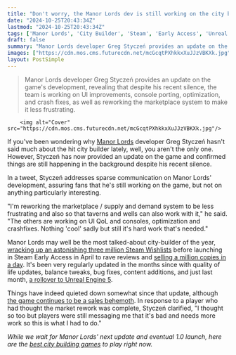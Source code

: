 ```yaml
---
title: "Don't worry, the Manor Lords dev is still working on the city builder RTS despite silence as of late: 'Nothing 'cool' sadly but still it's hard work that's needed'"
date: "2024-10-25T20:43:34Z"
lastmod: "2024-10-25T20:43:34Z"
tags: ['Manor Lords', 'City Builder', 'Steam', 'Early Access', 'Unreal Engine 5', 'Strategy', 'PC']
draft: false
summary: "Manor Lords developer Greg Styczeń provides an update on the game's development, revealing that despite his recent silence, the team is working on UI improvements, console porting, optimization, and crash fixes, as well as reworking the marketplace system to make it less frustrating."
images: ["https://cdn.mos.cms.futurecdn.net/mcGcqtPXhkkxXuJJzVBKXk.jpg"]
layout: PostSimple
---
```

> Manor Lords developer Greg Styczeń provides an update on the game's development, revealing that despite his recent silence, the team is working on UI improvements, console porting, optimization, and crash fixes, as well as reworking the marketplace system to make it less frustrating.


        <img alt="Cover" src="https://cdn.mos.cms.futurecdn.net/mcGcqtPXhkkxXuJJzVBKXk.jpg"/>
        
If you've been wondering why [Manor Lords](https://www.gamesradar.com/manor-lords-review/) developer Greg Styczeń hasn't said much about the hit city builder lately, well, you aren't the only one. However, Styczeń has now provided an update on the game and confirmed things are still happening in the background despite his recent silence.

In a tweet, Styczeń addresses sparse communication on Manor Lords' development, assuring fans that he's still working on the game, but not on anything particularly interesting. 

"I'm reworking the marketplace / supply and demand system to be less frustrating and also so that taverns and wells can also work with it," he said. "The others are working on UI QoL and consoles, optimization and crashfixes. Nothing 'cool' sadly but still it's hard work that's needed."

Manor Lords may well be the most talked-about city-builder of the year, [wracking up an astonishing three million Steam Wishlists](https://www.gamesradar.com/games/city-builder/steams-most-anticipated-city-builder-gets-even-more-anticipated-as-manor-lords-adds-another-500000-wishlists-in-just-six-days/) before launching in Steam Early Access in April to rave reviews and [selling a million copies in a day](https://www.gamesradar.com/games/city-builder/manor-lords-breaks-a-steam-city-builder-and-strategy-game-record-as-it-sells-1-million-copies-in-just-one-day-after-release/). It's been very regularly updated in the months since with quality of life updates, balance tweaks, bug fixes, content additions, and just last month, [a rollover to Unreal Engine 5](https://www.gamesradar.com/games/city-builder/this-years-best-city-builder-is-bigger-than-ever-and-cheaper-than-ever-as-manor-lords-celebrates-25-million-sales-with-an-update-and-a-hefty-discount/).

Things have indeed quieted down somewhat since that update, although [the game continues to be a sales behemoth](https://www.gamesradar.com/games/strategy/manor-lords-publisher-leads-a-strategy-game-renaissance-with-the-medieval-city-builder-racking-up-more-than-half-of-its-4-5-million-yearly-sales/). In response to a player who had thought the market rework was complete, Styczeń clarified, "I thought so too but players were still messaging me that it's bad and needs more work so this is what I had to do." 

*While we wait for Manor Lords' next update and eventual 1.0 launch, here are the *[<em>best city building games</em>](https://www.gamesradar.com/best-city-building-games/)* to play right now.*
        